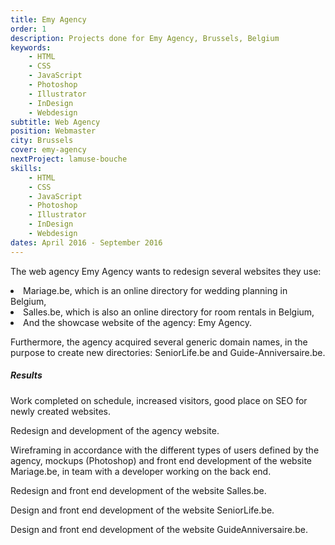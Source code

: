 ```yaml
---
title: Emy Agency
order: 1
description: Projects done for Emy Agency, Brussels, Belgium
keywords:
    - HTML
    - CSS
    - JavaScript
    - Photoshop
    - Illustrator
    - InDesign
    - Webdesign
subtitle: Web Agency
position: Webmaster
city: Brussels
cover: emy-agency
nextProject: lamuse-bouche
skills:
    - HTML
    - CSS
    - JavaScript
    - Photoshop
    - Illustrator
    - InDesign
    - Webdesign
dates: April 2016 - September 2016
---
```


<Section title="Overview">
<Fade>

The web agency Emy Agency wants to redesign several websites they use:

</Fade>

<List>
    <Fade>
        <li>
            Mariage.be, which is an online directory for wedding planning in
            Belgium,
        </li>
    </Fade>
    <Fade>
        <li>
            Salles.be, which is also an online directory for room rentals in
            Belgium,
        </li>
    </Fade>
    <Fade>
        <li>And the showcase website of the agency: Emy Agency.</li>
    </Fade>
</List>

<Fade>

Furthermore, the agency acquired several generic domain names, in the purpose to create new directories: SeniorLife.be and Guide-Anniversaire.be.

</Fade>

<Fade>

##### Results

</Fade>

<Fade>

Work completed on schedule, increased visitors, good place on SEO for newly created websites.

</Fade>
</Section>

<Section title="Emy Agency website" img="website-emy-agency.png" alt="Website Emy Agency" url="https://www.emy-agency.com/">
<Fade>

Redesign and development of the agency website.

</Fade>
</Section>

<Section title="Mariage.be" img="website-mariage-be.png" alt="Website Mariage.be" url="https://www.mariage.be/">
<Fade>

Wireframing in accordance with the different types of users defined by the agency, mockups (Photoshop) and front end development of the website Mariage.be, in team with a developer working on the back end.

</Fade>
</Section>

<Section title="Salles.be" img="website-salles-be.png" alt="Website Salles.be" url="https://www.salles.be/">
<Fade>

Redesign and front end development of the website Salles.be.

</Fade>
</Section>

<Section title="SeniorLife.be" img="website-senior-life-be.png" alt="Website SeniorLife.be" url="http://www.seniorlife.be/">
<Fade>

Design and front end development of the website SeniorLife.be.

</Fade>
</Section>

<Section title="GuideAnniversaire.be" img="website-guide-anniversaire-be.png" alt="Website Guide Anniversaire.be" url="http://www.guide-anniversaire.be/">

<Fade>

Design and front end development of the website GuideAnniversaire.be.

</Fade>
</Section>
